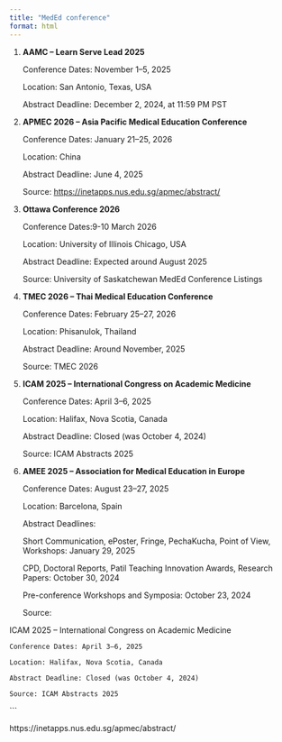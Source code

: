 ```yaml
---
title: "MedEd conference"
format: html
---
```


1.  **AAMC – Learn Serve Lead 2025**

    Conference Dates: November 1–5, 2025

    Location: San Antonio, Texas, USA

    Abstract Deadline: December 2, 2024, at 11:59 PM PST


2.  **APMEC 2026 – Asia Pacific Medical Education Conference**

    Conference Dates: January 21–25, 2026

    Location: China

    Abstract Deadline: June 4, 2025

    Source: <https://inetapps.nus.edu.sg/apmec/abstract/>

3.  **Ottawa Conference 2026**

    Conference Dates:9-10 March 2026

    Location: University of Illinois Chicago, USA

    Abstract Deadline: Expected around August 2025

    Source: University of Saskatchewan MedEd Conference Listings​ 

4.  **TMEC 2026 – Thai Medical Education Conference**

    Conference Dates: February 25–27, 2026

    Location: Phisanulok, Thailand

    Abstract Deadline: Around November, 2025

    Source: TMEC 2026

5. **ICAM 2025 – International Congress on Academic Medicine**

         
    Conference Dates: April 3–6, 2025
    
    Location: Halifax, Nova Scotia, Canada
    
    Abstract Deadline: Closed (was October 4, 2024)
    
    Source: ICAM Abstracts 2025


6. **AMEE 2025 – Association for Medical Education in Europe**

    Conference Dates: August 23–27, 2025

    Location: Barcelona, Spain

    Abstract Deadlines:
    
    Short Communication, ePoster, Fringe, PechaKucha, Point of View, Workshops: January 29, 2025
    
    CPD, Doctoral Reports, Patil Teaching Innovation Awards, Research Papers: October 30, 2024
    
    Pre-conference Workshops and Symposia: October 23, 2024

    Source: 

ICAM 2025 – International Congress on Academic Medicine

    Conference Dates: April 3–6, 2025

    Location: Halifax, Nova Scotia, Canada

    Abstract Deadline: Closed (was October 4, 2024)

    Source: ICAM Abstracts 2025
```

https://inetapps.nus.edu.sg/apmec/abstract/

